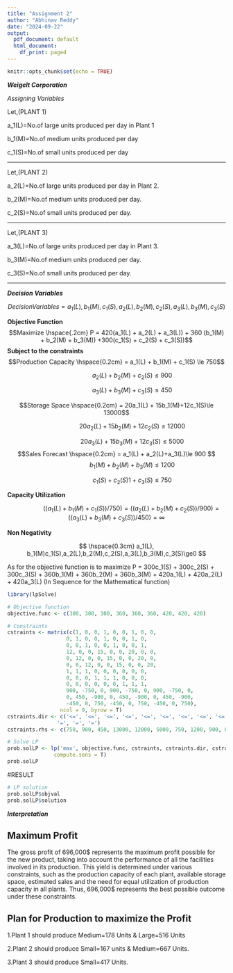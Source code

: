 ---
title: "Assignment 2"
author: "Abhinav Reddy"
date: "2024-09-22"
output:
  pdf_document: default
  html_document:
    df_print: paged
---

```{r setup, include=FALSE}
knitr::opts_chunk$set(echo = TRUE)
```

***Weigelt Corporation***

*Assigning Variables*

Let,(PLANT 1)

a_1(L)=No.of large units produced per day in Plant 1

b_1(M)=No.of medium units produced per day

c_1(S)=No.of small units produced per day


***

Let,(PLANT 2)

a_2(L)=No.of large units produced per day in Plant 2.

b_2(M)=No.of medium units produced per day.

c_2(S)=No.of small units produced per day.

***

Let,(PLANT 3)

a_3(L)=No.of large units produced per day in Plant 3.

b_3(M)=No.of medium units produced per day.

c_3(S)=No.of small units produced per day.

*** 

***Decision Variables***

$$Decision Variables  = a_1(L), b_1(M),c_1(S),a_2(L),b_2(M),c_2(S),a_3(L),b_3(M),c_3(S)$$

**Objective Function**
$$Maximize \hspace{.2cm} P  = 420(a_1(L) + a_2(L) + a_3(L)) + 360 (b_1(M) + b_2(M) + b_3(M)) +300(c_1(S) + c_2(S) + c_3(S))$$
**Subject to the constraints**
$$Production Capacity \hspace{0.2cm} = a_1(L) + b_1(M) + c_1(S) \le 750$$

$$\hspace{2cm}a_2(L) + b_2(M) + c_2(S) \le 900$$

$$\hspace{2cm}a_3(L) + b_3(M) + c_3(S) \le 450$$

$$Storage Space \hspace{0.2cm}   = 20a_1(L) + 15b_1(M)+12c_1(S)\le 13000$$

$$\hspace{2cm}20a_2(L) + 15b_2(M)+12c_2(S)\le 12000$$


$$\hspace{2cm}20a_3(L) + 15b_3(M)+12c_3(S)\le 5000$$
$$Sales Forecast \hspace{0.2cm}   = a_1(L) + a_2(L)+a_3(L)\le 900   $$
$$\hspace{2cm}b_1(M) + b_2(M)+b_3(M)\le 1200$$

$$\hspace{2cm}c_1(S) + c_2(S)1+c_3(S)\le 750$$

**Capacity Utilization**

$$\hspace{2cm}((a_1(L) + b_1(M)+c_1(S))/750)=((a_2(L) + b_2(M)+c_2(S))/900) = ((a_3(L) + b_3(M)+c_3(S))/450)=\infty$$

**Non Negativity**

$$ \hspace{0.3cm}  a_1(L), b_1(M)c_1(S),a_2(L),b_2(M),c_2(S),a_3(L),b_3(M),c_3(S)\ge0 $$


As for the objective function is to maximize P = 300c_1(S) + 300c_2(S) + 300c_3(S) + 360b_1(M) + 360b_2(M) + 360b_3(M) + 420a_1(L) + 420a_2(L) + 420a_3(L) (In Sequence for the Mathematical function)
```{r}
library(lpSolve)

# Objective function
objective.func <- c(300, 300, 300, 360, 360, 360, 420, 420, 420)

# Constraints
cstraints <- matrix(c(1, 0, 0, 1, 0, 0, 1, 0, 0,
                   0, 1, 0, 0, 1, 0, 0, 1, 0,
                   0, 0, 1, 0, 0, 1, 0, 0, 1,
                   12, 0, 0, 15, 0, 0, 20, 0, 0,
                   0, 12, 0, 0, 15, 0, 0, 20, 0,
                   0, 0, 12, 0, 0, 15, 0, 0, 20,
                   1, 1, 1, 0, 0, 0, 0, 0, 0,
                   0, 0, 0, 1, 1, 1, 0, 0, 0,
                   0, 0, 0, 0, 0, 0, 1, 1, 1,
                   900, -750, 0, 900, -750, 0, 900, -750, 0,
                   0, 450, -900, 0, 450, -900, 0, 450, -900,
                   -450, 0, 750, -450, 0, 750, -450, 0, 750),
                 ncol = 9, byrow = T)
cstraints.dir <- c('<=', '<=', '<=', '<=', '<=', '<=', '<=', '<=', '<=',
                '=', '=', '=')
cstraints.rhs <- c(750, 900, 450, 13000, 12000, 5000, 750, 1200, 900, 0, 0, 0)

# Solve LP
prob.solLP <- lp('max', objective.func, cstraints, cstraints.dir, cstraints.rhs,
               compute.sens = T)
prob.solLP
```


#RESULT
```{r}
# LP solution
prob.solLP$objval
prob.solLP$solution
```

***Interpretation***

## Maximum Profit

The gross profit of 696,000$ represents the maximum profit possible for the new product, taking into account the performance of all the facilities involved in its production. This yield is determined under various constraints, such as the production capacity of each plant, available storage space, estimated sales and the need for equal utilization of production capacity in all plants. Thus, 696,000$ represents the best possible outcome under these constraints.

## Plan for Production to maximize the Profit

1.Plant 1 should produce Medium=178 Units & Large=516 Units

2.Plant 2 should produce Small=167 units  & Medium=667 Units.

3.Plant 3 should produce Small=417 Units.